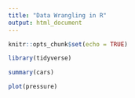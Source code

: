 ```yaml
---
title: "Data Wrangling in R"
output: html_document
---
```


```r
knitr::opts_chunk$set(echo = TRUE)
```

```r
library(tidyverse)
```


```r
summary(cars)
```


```r
plot(pressure)
```

```r

```

